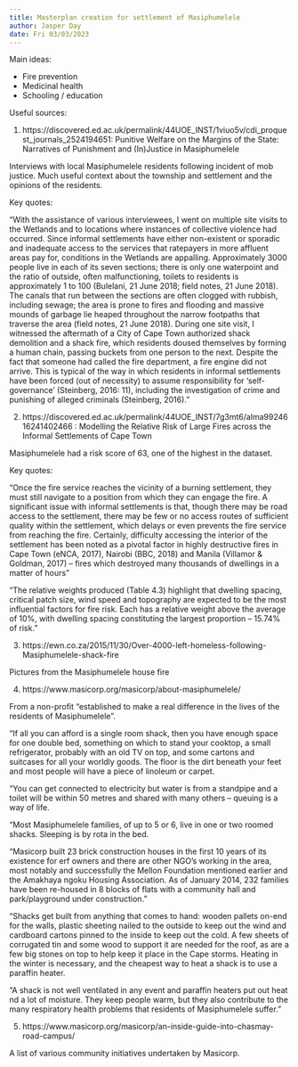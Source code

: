 ```yaml
---
title: Masterplan creation for settlement of Masiphumelele
author: Jasper Day
date: Fri 03/03/2023 
---
```


Main ideas:

- Fire prevention
- Medicinal health
- Schooling / education

Useful sources:

1. https://discovered.ed.ac.uk/permalink/44UOE_INST/1viuo5v/cdi_proquest_journals_2524194651: Punitive Welfare on the Margins of the State: Narratives of Punishment and (In)Justice in Masiphumelele

Interviews with local Masiphumelele residents following incident of mob justice. Much useful context about the township and settlement and the opinions of the residents.

Key quotes: 

"With the assistance of various interviewees, I went on multiple site visits to the Wetlands and to locations where instances of collective violence had occurred. Since informal settlements have either non-existent or sporadic and inadequate access to the services that ratepayers in more affluent areas pay for, conditions in the Wetlands are appalling. Approximately 3000 people live in each of its seven sections; there is only one waterpoint and the ratio of outside, often malfunctioning, toilets to residents is approximately 1 to 100 (Bulelani, 21 June 2018; field notes, 21 June 2018). The canals that run between the sections are often clogged with rubbish, including sewage; the area is prone to fires and flooding and massive mounds of garbage lie heaped throughout the narrow footpaths that traverse the area (field notes, 21 June 2018). During one site visit, I witnessed the aftermath of a City of Cape Town authorized shack demolition and a shack fire, which residents doused themselves by forming a human chain, passing buckets from one person to the next. Despite the fact that someone had called the fire department, a fire engine did not arrive. This is typical of the way in which residents in informal settlements have been forced (out of necessity) to assume responsibility for ‘self-governance’ (Steinberg, 2016: 11), including the investigation of crime and punishing of alleged criminals (Steinberg, 2016)."


2. https://discovered.ed.ac.uk/permalink/44UOE_INST/7g3mt6/alma9924616241402466 : Modelling the Relative Risk of Large Fires
across the Informal Settlements of Cape Town

Masiphumelele had a risk score of 63, one of the highest in the dataset.

Key quotes:

"Once the fire service reaches the vicinity of a burning settlement, they must still navigate to a position from which they can engage the fire. A significant issue with informal settlements is that, though there may be road access to the settlement, there may be few or no access routes of sufficient quality within the settlement, which delays or even prevents the fire service from reaching the fire. Certainly, difficulty accessing the interior of the settlement has been noted as a pivotal factor in highly destructive fires in Cape Town (eNCA, 2017), Nairobi (BBC, 2018) and Manila (Villamor & Goldman, 2017) – fires which destroyed many thousands of dwellings in a matter of hours"

"The relative weights produced (Table 4.3) highlight that dwelling spacing, critical patch size, wind speed and topography are expected to be the most influential factors for fire risk. Each has a relative weight above the average of 10%, with dwelling spacing constituting the largest proportion – 15.74% of risk."

3. https://ewn.co.za/2015/11/30/Over-4000-left-homeless-following-Masiphumelele-shack-fire

Pictures from the Masiphumelele house fire

4. https://www.masicorp.org/masicorp/about-masiphumelele/ 

From a non-profit "established to make a real difference in the lives of the residents of Masiphumelele".

"If all you can afford is a single room shack, then you have enough space for one double bed, something on which to stand your cooktop, a small refrigerator, probably with an old TV on top, and some cartons and suitcases for all your worldly goods. The floor is the dirt beneath your feet and most people will have a piece of linoleum or carpet.

"You can get connected to electricity but water is from a standpipe and a toilet will be within 50 metres and shared with many others – queuing is a way of life.

"Most Masiphumelele families, of up to 5 or 6, live in one or two roomed shacks. Sleeping is by rota in the bed.

"Masicorp built 23 brick construction houses in the first 10 years of its existence for erf owners and there are other NGO’s working in the area, most notably and successfully the Mellon Foundation mentioned earlier and the Amakhaya ngoku Housing Association. As of January 2014, 232 families have been re-housed in 8 blocks of flats with a community hall and park/playground under construction."

"Shacks get built from anything that comes to hand: wooden pallets on-end for the walls, plastic sheeting nailed to the outside to keep out the wind and cardboard cartons pinned to the inside to keep out the cold. A few sheets of corrugated tin and some wood to support it are needed for the roof, as are a few big stones on top to help keep it place in the Cape storms. Heating in the winter is necessary, and the cheapest way to heat a shack is to use a paraffin heater.

"A shack is not well ventilated in any event and paraffin heaters put out heat nd a lot of moisture. They keep people warm, but they also contribute to the many respiratory health problems that residents of Masiphumelele suffer."

5. https://www.masicorp.org/masicorp/an-inside-guide-into-chasmay-road-campus/ 

A list of various community initiatives undertaken by Masicorp.

